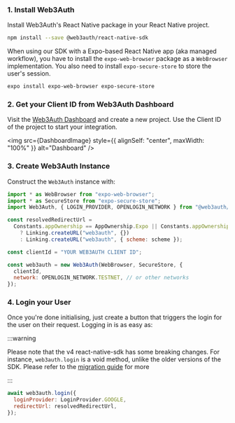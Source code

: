 
### 1. Install Web3Auth

Install Web3Auth's React Native package in your React Native project.

```bash npm2yarn
npm install --save @web3auth/react-native-sdk
```

When using our SDK with a Expo-based React Native app (aka managed workflow), you have to install the `expo-web-browser` package as a `WebBrowser`
implementation. You also need to install `expo-secure-store` to store the user's session.

```bash
expo install expo-web-browser expo-secure-store
```

### 2. Get your Client ID from Web3Auth Dashboard

Visit the [Web3Auth Dashboard](https://dashboard.web3auth.io) and create a new project. Use the Client ID of the project to start your integration.

<img src={DashboardImage} style={{ alignSelf: "center", maxWidth: "100%" }} alt="Dashboard" />

### 3. Create Web3Auth Instance

Construct the `Web3Auth` instance with:

```js
import * as WebBrowser from "expo-web-browser";
import * as SecureStore from "expo-secure-store";
import Web3Auth, { LOGIN_PROVIDER, OPENLOGIN_NETWORK } from "@web3auth/react-native-sdk";

const resolvedRedirectUrl =
  Constants.appOwnership == AppOwnership.Expo || Constants.appOwnership == AppOwnership.Guest
    ? Linking.createURL("web3auth", {})
    : Linking.createURL("web3auth", { scheme: scheme });

const clientId = "YOUR WEB3AUTH CLIENT ID";

const web3auth = new Web3Auth(WebBrowser, SecureStore, {
  clientId,
  network: OPENLOGIN_NETWORK.TESTNET, // or other networks
});
```

### 4. Login your User

Once you're done initialising, just create a button that triggers the login for the user on their request. Logging in is as easy as:

:::warning

Please note that the v4 react-native-sdk has some breaking changes. For instance, `web3auth.login` is a void method, unlike the older versions of the
SDK. Please refer to the [migration guide](/docs/sdk/pnp/react-native/migration-guide-to-v4) for more

:::

```js
await web3auth.login({
  loginProvider: LoginProvider.GOOGLE,
  redirectUrl: resolvedRedirectUrl,
});
```
